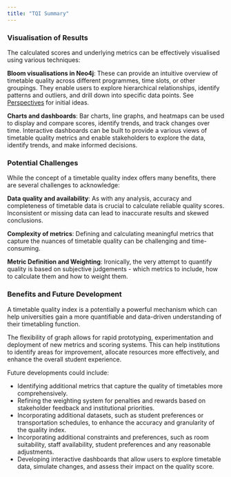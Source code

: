 ```yaml
---
title: "TQI Summary"
---
```


### Visualisation of Results

The calculated scores and underlying metrics can be effectively visualised using various techniques:

**Bloom visualisations in Neo4j**: These can provide an intuitive overview of timetable quality across different programmes, time slots, or other groupings.  They enable users to explore hierarchical relationships, identify patterns and outliers, and drill down into specific data points.  See [Perspectives](Appendix-perspectives.qmd) for initial ideas.

**Charts and dashboards**: Bar charts, line graphs, and heatmaps can be used to display and compare scores, identify trends, and track changes over time.  Interactive dashboards can be built to provide a various views of timetable quality metrics and enable stakeholders to explore the data, identify trends, and make informed decisions.

### Potential Challenges

While the concept of a timetable quality index offers many benefits, there are several challenges to acknowledge:

**Data quality and availability**: As with any analysis, accuracy and completeness of timetable data is crucial to calculate reliable quality scores. Inconsistent or missing data can lead to inaccurate results and skewed conclusions.

**Complexity of metrics**: Defining and calculating meaningful metrics that capture the nuances of timetable quality can be challenging and time-consuming.

**Metric Definition and Weighting**: Ironically, the very attempt to quantify quality is based on subjective judgements - which metrics to include, how to calculate them and how to weight them.

### Benefits and Future Development

A timetable quality index is a potentially a powerful mechanism which can help universities gain a more quantifiable and data-driven understanding of their timetabling function.  

The flexibility of graph allows for rapid prototyping, experimentation and deployment of new metrics and scoring systems.  This can help institutions to identify areas for improvement, allocate resources more effectively, and enhance the overall student experience.

Future developments could include:

* Identifying additional metrics that capture the quality of timetables more comprehensively.
* Refining the weighting system for penalties and rewards based on stakeholder feedback and institutional priorities.
* Incorporating additional datasets, such as student preferences or transportation schedules, to enhance the accuracy and granularity of the quality index.
* Incorporating additional constraints and preferences, such as room suitability, staff availability, student preferences and any reasonable adjustments.
* Developing interactive dashboards that allow users to explore timetable data, simulate changes, and assess their impact on the quality score.